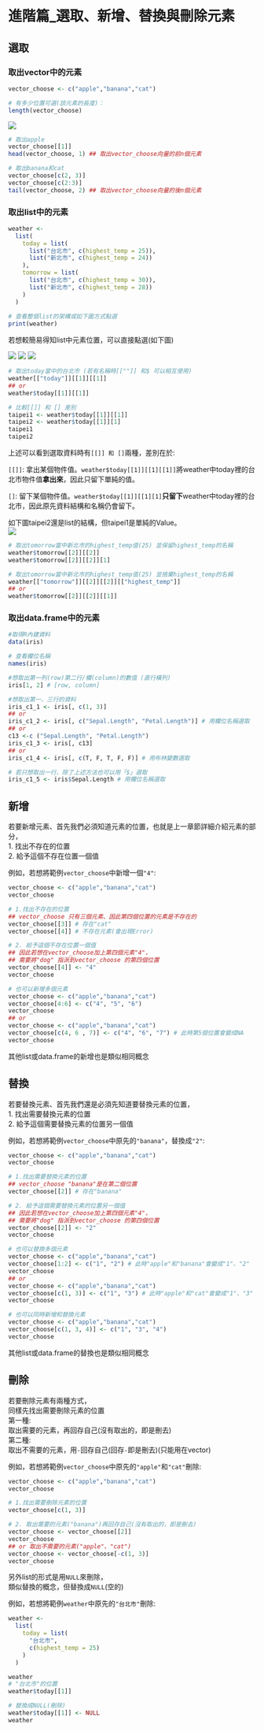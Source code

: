 # 進階篇_選取、新增、替換與刪除元素

## 選取

### 取出vector中的元素

```r
vector_choose <- c("apple","banana","cat")

# 有多少位置可選(該元素的長度)：
length(vector_choose)
```

![](picture/vector_choose.png)

```r
# 取出apple
vector_choose[[1]]
head(vector_choose, 1) ## 取出vector_choose向量的前n個元素

# 取出banana和cat
vector_choose[c(2, 3)]
vector_choose[c(2:3)]
tail(vector_choose, 2) ## 取出vector_choose向量的後n個元素
```

### 取出list中的元素

```r
weather <- 
  list(
    today = list(
      list("台北市", c(highest_temp = 25)),
      list("新北市", c(highest_temp = 24))
    ),
    tomorrow = list(
      list("台北市", c(highest_temp = 30)),
      list("新北市", c(highest_temp = 28))
    ) 
  )
  
# 查看整個list的架構或如下圖方式點選
print(weather)
```

若想較簡易得知list中元素位置，可以直接點選(如下圖)

![](picture/weather_search.png) ![](picture/weather_search2.png) ![](picture/weather_search3.png)

```r
# 取出today當中的台北市 (若有名稱時[[""]] 和$ 可以相互使用)
weather[["today"]][[1]][[1]]
## or
weather$today[[1]][[1]]

# 比較[[]] 和 [] 差別
taipei1 <- weather$today[[1]][[1]]
taipei2 <- weather$today[[1]][1]
taipei1
taipei2
```

上述可以看到選取資料時有`[[]] 和 []`兩種，差別在於:

`[[]]`: 拿出某個物件值。`weather$today[[1]][[1][[1]]`將weather中today裡的台北市物件值**拿出來**，因此只留下單純的值。

`[]`: 留下某個物件值。`weather$today[[1]][[1][1]`**只留下**weather中today裡的台北市，因此原先資料結構和名稱仍會留下。

如下圖taipei2還是list的結構，但taipei1是單純的Value。\
![](picture/taipei.png)

```r
# 取出tomorrow當中新北市的highest_temp值(25) 並保留highest_temp的名稱
weather$tomorrow[[2]][[2]] 
weather$tomorrow[[2]][[2]][1]

# 取出tomorrow當中新北市的highest_temp值(25) 並捨棄highest_temp的名稱
weather[["tomorrow"]][[2]][[2]][["highest_temp"]] 
## or
weather$tomorrow[[2]][[2]][[1]]
```

### 取出data.frame中的元素

```r
#取得R內建資料
data(iris)

# 查看欄位名稱
names(iris)

#想取出第一列(row)第二行/欄(column)的數值 (直行橫列)
iris[1, 2] # [row, column]

#想取出第一、三行的資料
iris_c1_1 <- iris[, c(1, 3)]
## or
iris_c1_2 <- iris[, c("Sepal.Length", "Petal.Length")] # 用欄位名稱選取
## or
c13 <-c ("Sepal.Length", "Petal.Length")
iris_c1_3 <- iris[, c13]
## or
iris_c1_4 <- iris[, c(T, F, T, F, F)] # 用布林變數選取

# 若只想取出一行，除了上述方法也可以用「$」選取
iris_c1_5 <- iris$Sepal.Length # 用欄位名稱選取
```

## 新增

若要新增元素、首先我們必須知道元素的位置，也就是上一章節詳細介紹元素的部分，\
1. 找出不存在的位置\
2. 給予這個不存在位置一個值

例如，若想將範例`vector_choose`中新增一個`"4"`:

```r
vector_choose <- c("apple","banana","cat")
vector_choose

# 1.找出不存在的位置
## vector_choose 只有三個元素、因此第四個位置的元素是不存在的
vector_choose[[3]] # 存在"cat"
vector_choose[[4]] # 不存在元素(會出現Error)

# 2. 給予這個不存在位置一個值
## 因此若想在vector_choose加上第四個元素"4"，
## 需要將"dog" 指派到vector_choose 的第四個位置
vector_choose[[4]] <- "4"
vector_choose

# 也可以新增多個元素
vector_choose <- c("apple","banana","cat")
vector_choose[4:6] <- c("4", "5", "6")
vector_choose
## or
vector_choose <- c("apple","banana","cat")
vector_choose[c(4, 6 , 7)] <- c("4", "6", "7") # 此時第5個位置會變成NA
vector_choose
```

其他list或data.frame的新增也是類似相同概念

## 替換

若要替換元素、首先我們還是必須先知道要替換元素的位置，\
1. 找出需要替換元素的位置\
2. 給予這個需要替換元素的位置另一個值

例如，若想將範例`vector_choose`中原先的`"banana"`，替換成`"2"`:

```r
vector_choose <- c("apple","banana","cat")
vector_choose

# 1.找出需要替換元素的位置
## vector_choose "banana"是在第二個位置
vector_choose[[2]] # 存在"banana"

# 2. 給予這個需要替換元素的位置另一個值
## 因此若想在vector_choose加上第四個元素"4"，
## 需要將"dog" 指派到vector_choose 的第四個位置
vector_choose[[2]] <- "2"
vector_choose

# 也可以替換多個元素
vector_choose <- c("apple","banana","cat")
vector_choose[1:2] <- c("1", "2") # 此時"apple"和"banana"會變成"1"、"2"
vector_choose
## or
vector_choose <- c("apple","banana","cat")
vector_choose[c(1, 3)] <- c("1", "3") # 此時"apple"和"cat"會變成"1"、"3"
vector_choose

# 也可以同時新增和替換元素
vector_choose <- c("apple","banana","cat")
vector_choose[c(1, 3, 4)] <- c("1", "3", "4")
vector_choose
```

其他list或data.frame的替換也是類似相同概念

## 刪除

若要刪除元素有兩種方式，\
同樣先找出需要刪除元素的位置\
第一種:\
取出需要的元素，再回存自己(沒有取出的，即是刪去)\
第二種:\
取出不需要的元素，用`-`回存自己(回存`-`即是刪去)(只能用在vector)

例如，若想將範例`vector_choose`中原先的`"apple"`和`"cat"`刪除:

```r
vector_choose <- c("apple","banana","cat")
vector_choose

# 1.找出需要刪除元素的位置
vector_choose[c(1, 3)] 

# 2. 取出需要的元素("banana")再回存自己(沒有取出的，即是刪去)
vector_choose <- vector_choose[[2]]
vector_choose
## or 取出不需要的元素("apple"、"cat")
vector_choose <- vector_choose[-c(1, 3)]
vector_choose
```

另外list的形式是用`NULL`來刪除，\
類似替換的概念，但替換成`NULL`(空的)

例如，若想將範例`weather`中原先的`"台北市"`刪除:

```r
weather <- 
  list(
    today = list(
      "台北市", 
      c(highest_temp = 25)
    )
  )

weather
# "台北市"的位置
weather$today[[1]]

# 替換成NULL(刪除)
weather$today[[1]] <- NULL
weather
```
